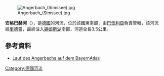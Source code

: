 {{Coord|47.85805|N|12.22668|E|display=title}}
[[Image:Angerbach_(Simssee).jpg|right]]

'''安格巴赫河'''（{{lang-de|Angerbach}}），是[[德國|德國]]的河流，位於該國東南部，由[[巴伐利亞|巴伐利亞]]負責管轄，該河流經[[里德靈|里德靈]]，最終注入[[錫姆斯湖|錫姆斯湖]]南部，河道全長3.5公里。

==參考資料==
* [https://v.bayern.de/LSXSP Lauf des Angerbachs auf dem BayernAtlas]

{{Germany-geo-stub}}
[[Category:德國河流|Category:德國河流]]